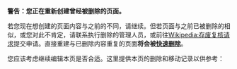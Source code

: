 '''警告：您正在重新创建曾经被删除的页面。'''

若您现在想创建的页面内容与之前的不同，请继续。但若页面与之前已被删除的相似，或您对此不肯定，请联系执行删除的管理人员，或前往[[Wikipedia:存废复核请求|Wikipedia:存废复核请求]]提交申请。直接重建与已删除内容重复的页面'''将会被[[WP:CSD|快速删除]]'''。

您应该考虑继续编辑本页是否合适。这里提供本页的删除和移动记录以供参考：